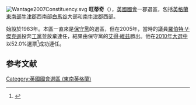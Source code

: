[[File:Wantage2007Constituency.svg|right]]
'''旺蒂奇'''（{{lang-en|Wantage}}），[[英國|英國]][[英國國會|國會]]一郡選區，包括[[英格蘭|英格蘭]][[東南英格蘭|東南部]][[牛津郡|牛津郡]]西南部[[白馬谷|白馬谷]]大部和[[南牛津郡|南牛津郡]]西部。

始設於1983年。本區一直來是[[保守黨_(英國)|保守黨]]的選區，但在2005年，當時的議員[[羅伯特·V·傑克遜|羅伯特·V·傑克遜]]投奔[[工黨_(英國)|工黨]]並放棄連任，結果由保守黨的[[艾得·維茲|艾得·維茲]]勝出。他在[[2010年英國大選|2010年大選中]]以52.0%選票<ref name="">{{cite news
|publisher=[[英國廣播公司|英國廣播公司]]
|date=2010年5月7日
|title=Election 2010/Constituency/Wantage
|url=http://news.bbc.co.uk/1/shared/election2010/results/constituency/e90.stm
|accessdate=2010年10月15日
|archive-date=2019年1月2日
|archive-url=https://web.archive.org/web/20190102073625/http://news.bbc.co.uk/1/shared/election2010/results/constituency/e90.stm
|dead-url=no
}}</ref>成功連任。

==参考文献==
<div class="references-small">
<references></references>
</div>
{{英國國會選區 (東南英格蘭)}}
{{DEFAULTSORT:Wantage}}
[[Category:英國國會選區_(東南英格蘭)|Category:英國國會選區 (東南英格蘭)]]